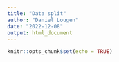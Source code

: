 ```yaml
---
title: "Data split"
author: "Daniel Lougen"
date: "2022-12-08"
output: html_document
---
```


```r
knitr::opts_chunk$set(echo = TRUE)






```


